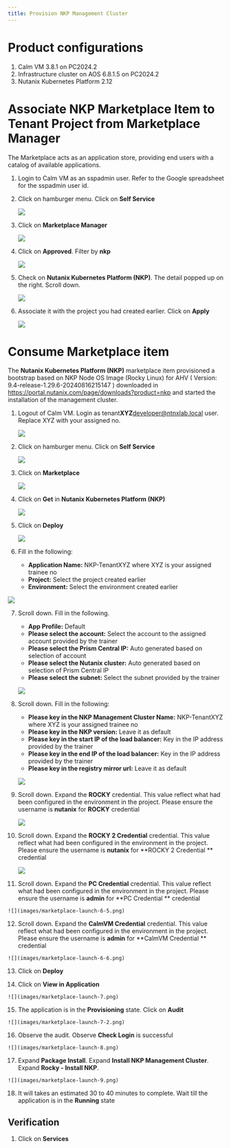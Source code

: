 ```yaml
---
title: Provision NKP Management Cluster
---
```


# Product configurations

1.  Calm VM 3.8.1 on PC2024.2
2.  Infrastructure cluster on AOS 6.8.1.5 on PC2024.2
3.  Nutanix Kubernetes Platform 2.12

# Associate NKP Marketplace Item to Tenant Project from Marketplace Manager

The Marketplace acts as an application store, providing end users with a catalog of available applications.

1.  Login to Calm VM as an sspadmin user.  Refer to the Google spreadsheet for the sspadmin user id.

2.  Click on hamburger menu.  Click on **Self Service**

    ![](images/appswitcher-self-service.png)

3.  Click on **Marketplace Manager**

    ![](images/marketplace-1.png)

4. Click on **Approved**.  Filter by **nkp**

    ![](images/marketplace-2.png)

5.  Check on **Nutanix Kubernetes Platform (NKP)**.  The detail popped up on the right.  Scroll down.

    ![](images/marketplace-3.png)

6.  Associate it with the project you had created earlier.  Click on **Apply**

    ![](images/marketplace-4.png)

# Consume Marketplace item

The **Nutanix Kubernetes Platform (NKP)** marketplace item provisioned a bootstrap based on NKP Node OS Image 
(Rocky Linux) for AHV ( Version: 9.4-release-1.29.6-20240816215147 ) downloaded in 
https://portal.nutanix.com/page/downloads?product=nkp and started the installation of the management cluster.

1.  Logout of Calm VM.  Login as tenant**XYZ**developer@ntnxlab.local user.  Replace XYZ with your assigned no.

    ![](images/marketplace-launch-1.png)

2.  Click on hamburger menu.  Click on **Self Service**

    ![](images/appswitcher-self-service.png)

3.  Click on **Marketplace**

    ![](images/marketplace-launch-3.png)

4.  Click on **Get** in **Nutanix Kubernetes Platform (NKP)**

    ![](images/marketplace-launch-3-2.png)

5.  Click on **Deploy**

    ![](images/marketplace-launch-4.png)

6.  Fill in the following:

    - **Application Name:** NKP-TenantXYZ where XYZ is your assigned trainee no
    - **Project:** Select the project created earlier
    - **Environment:** Select the environment created earlier

   ![](images/marketplace-launch-5.png)

7.  Scroll down.  Fill in the following.  

    - **App Profile:** Default
    - **Please select the account:** Select the account to the assigned account provided by the trainer
    - **Please select the Prism Central IP:** Auto generated based on selection of account
    - **Please select the Nutanix cluster:** Auto generated based on selection of Prism Central IP
    - **Please select the subnet:** Select the subnet provided by the trainer
    
    ![](images/marketplace-launch-6.png)

8.  Scroll down.  Fill in the following:

    - **Please key in the NKP Management Cluster Name:** NKP-TenantXYZ where XYZ is your assigned trainee no
    - **Please key in the NKP version:** Leave it as default
    - **Please key in the start IP of the load balancer:** Key in the IP address provided by the trainer
    - **Please key in the end IP of the load balancer:** Key in the IP address provided by the trainer
    - **Please key in the registry mirror url:** Leave it as default
    
     ![](images/marketplace-launch-6-2.png)

9.  Scroll down.  Expand the **ROCKY** credential.  This value reflect what had been configured in the environment in the project.
    Please ensure the username is **nutanix** for **ROCKY** credential

    ![](images/marketplace-launch-6-3.png)

10. Scroll down.  Expand the **ROCKY 2 Credential** credential.  This value reflect what had been configured in the environment in the project.
    Please ensure the username is **nutanix** for **ROCKY 2 Credential ** credential

    ![](images/marketplace-launch-6-4.png)

11.  Scroll down.  Expand the **PC Credential** credential.  This value reflect what had been configured in the environment in the project.
    Please ensure the username is **admin** for **PC Credential ** credential

    ![](images/marketplace-launch-6-5.png)

12.  Scroll down.  Expand the **CalmVM Credential** credential.  This value reflect what had been configured in the environment in the project.
    Please ensure the username is **admin** for **CalmVM Credential ** credential

    ![](images/marketplace-launch-6-6.png)

13.  Click on **Deploy**

14.  Click on **View in Application**

    ![](images/marketplace-launch-7.png)

15.  The application is in the **Provisioning** state.  Click on **Audit**  

    ![](images/marketplace-launch-7-2.png)
   
16.  Observe the audit.  Observe **Check Login** is successful

    ![](images/marketplace-launch-8.png)

17.  Expand **Package Install**.  Expand **Install NKP Management Cluster**.  Expand **Rocky - Install NKP**.

    ![](images/marketplace-launch-9.png)
   
18.  It will takes an estimated 30 to 40 minutes to complete.  Wait till the application is in the **Running** state

## Verification

1.  Click on **Services**
